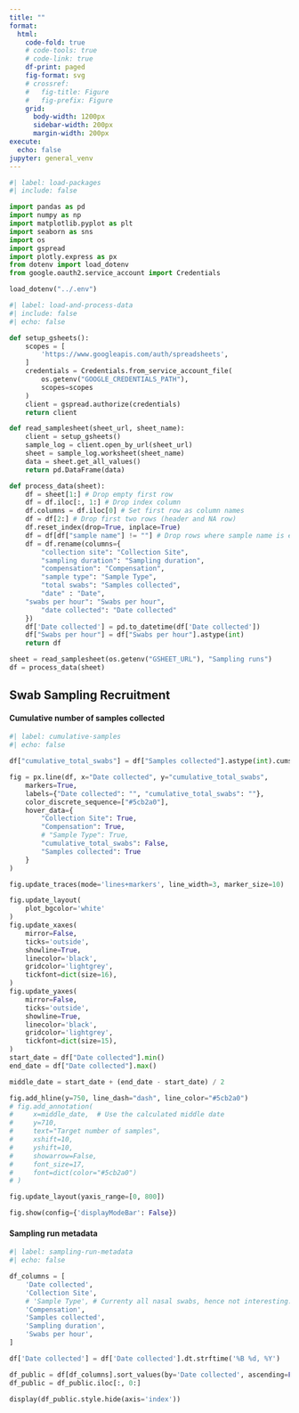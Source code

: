 ```yaml
---
title: ""
format:
  html:
    code-fold: true
    # code-tools: true
    # code-link: true
    df-print: paged
    fig-format: svg
    # crossref:
    #   fig-title: Figure
    #   fig-prefix: Figure
    grid:
      body-width: 1200px
      sidebar-width: 200px
      margin-width: 200px
execute:
  echo: false
jupyter: general_venv
---
```


```python
#| label: load-packages
#| include: false

import pandas as pd
import numpy as np
import matplotlib.pyplot as plt
import seaborn as sns
import os
import gspread
import plotly.express as px
from dotenv import load_dotenv
from google.oauth2.service_account import Credentials

load_dotenv("../.env")
```

```python
#| label: load-and-process-data
#| include: false
#| echo: false

def setup_gsheets():
    scopes = [
        'https://www.googleapis.com/auth/spreadsheets',
    ]
    credentials = Credentials.from_service_account_file(
        os.getenv("GOOGLE_CREDENTIALS_PATH"),
        scopes=scopes
    )
    client = gspread.authorize(credentials)
    return client

def read_samplesheet(sheet_url, sheet_name):
    client = setup_gsheets()
    sample_log = client.open_by_url(sheet_url)
    sheet = sample_log.worksheet(sheet_name)
    data = sheet.get_all_values()
    return pd.DataFrame(data)

def process_data(sheet):
    df = sheet[1:] # Drop empty first row
    df = df.iloc[:, 1:] # Drop index column
    df.columns = df.iloc[0] # Set first row as column names
    df = df[2:] # Drop first two rows (header and NA row)
    df.reset_index(drop=True, inplace=True)
    df = df[df["sample name"] != ""] # Drop rows where sample name is empty
    df = df.rename(columns={
        "collection site": "Collection Site",
        "sampling duration": "Sampling duration",
        "compensation": "Compensation",
        "sample type": "Sample Type",
        "total swabs": "Samples collected",
        "date" : "Date",
    "swabs per hour": "Swabs per hour",
        "date collected": "Date collected"
    })
    df['Date collected'] = pd.to_datetime(df['Date collected'])
    df["Swabs per hour"] = df["Swabs per hour"].astype(int)
    return df

sheet = read_samplesheet(os.getenv("GSHEET_URL"), "Sampling runs")
df = process_data(sheet)
```

## Swab Sampling Recruitment

#### Cumulative number of samples collected

```python
#| label: cumulative-samples
#| echo: false

df["cumulative_total_swabs"] = df["Samples collected"].astype(int).cumsum()

fig = px.line(df, x="Date collected", y="cumulative_total_swabs",
    markers=True,
    labels={"Date collected": "", "cumulative_total_swabs": ""},
    color_discrete_sequence=["#5cb2a0"],
    hover_data={
        "Collection Site": True,
        "Compensation": True,
        # "Sample Type": True,
        "cumulative_total_swabs": False,
        "Samples collected": True
    }
)

fig.update_traces(mode='lines+markers', line_width=3, marker_size=10)

fig.update_layout(
    plot_bgcolor='white'
)
fig.update_xaxes(
    mirror=False,
    ticks='outside',
    showline=True,
    linecolor='black',
    gridcolor='lightgrey',
    tickfont=dict(size=16),
)
fig.update_yaxes(
    mirror=False,
    ticks='outside',
    showline=True,
    linecolor='black',
    gridcolor='lightgrey',
    tickfont=dict(size=15),
)
start_date = df["Date collected"].min()
end_date = df["Date collected"].max()

middle_date = start_date + (end_date - start_date) / 2

fig.add_hline(y=750, line_dash="dash", line_color="#5cb2a0")
# fig.add_annotation(
#     x=middle_date,  # Use the calculated middle date
#     y=710,
#     text="Target number of samples",
#     xshift=10,
#     yshift=10,
#     showarrow=False,
#     font_size=17,
#     font=dict(color="#5cb2a0")
# )

fig.update_layout(yaxis_range=[0, 800])

fig.show(config={'displayModeBar': False})
```



#### Sampling run metadata
```python
#| label: sampling-run-metadata
#| echo: false

df_columns = [
    'Date collected',
    'Collection Site',
    # 'Sample Type', # Currenty all nasal swabs, hence not interesting.
    'Compensation',
    'Samples collected',
    'Sampling duration',
    'Swabs per hour',
]

df['Date collected'] = df['Date collected'].dt.strftime('%B %d, %Y')

df_public = df[df_columns].sort_values(by='Date collected', ascending=False)
df_public = df_public.iloc[:, 0:]

display(df_public.style.hide(axis='index'))

```